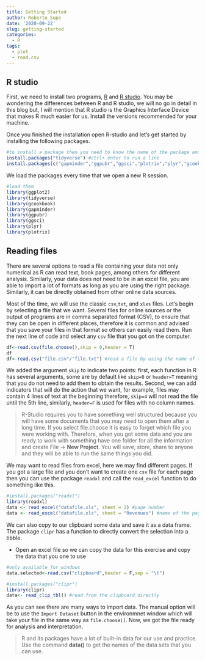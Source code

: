 ```yaml
---
title: Getting Started
author: Roberto Supe
date: '2020-09-22'
slug: getting-started
categories:
  - R
tags:
  - plot
  - read.csv
---
```


## R studio

First, we need to install two programs, [R](www.cran.rstudio.com) and [R studio](https://rstudio.com/products/rstudio/download/#download). You may be wondering the differences between R and R studio, we will no go in detail in this blog but, I will mention that R studio is the Graphics Interface Device that makes R much easier for us. Install the versions recommended for your machine. 

Once you finished the installation open R-studio and let's get started by installing the following packages.

```r
#to install a package then you need to know the name of the package and run the following code
install.packages("tidyverse") #ctrl+ enter to run a line
install.packages(c("gapminder","ggpubr","ggsci"."plotrix","plyr","gcookbook")) #multiple packages in one line
```

We load the packages every time that we open a new R session.

```r
#load them
library(ggplot2)
library(tidyverse)
library(gcookbook)
library(gapminder)
library(ggpubr)
library(ggsci)
library(plyr)
library(plotrix)
```


## Reading files

There are several options to read a file containing your data not only numerical as R can read text, book pages, among others for different analysis. Similarly, your data does not need to be in an excel file, you are able to import a lot of formats as long as you are using the right package. Similarly, it can be directly obtained from other online data sources. 

Most of the time, we will use the classic `csv`,`txt`, and `xlxs` files. Let's begin by selecting a file that we want. Several files for online sources or the output of programs are in comma separated format (CSV), to ensure that they can be open in different places, therefore it is common and advised that you save your files in that format so others can easily read them. Run the next line of code and select any `csv` file that you got on the computer. 

```r
df<-read.csv(file.choose(),skip = 0,header = T)
df
df<-read.csv("file.csv"/"file.txt") #read a file by using the name of the file 
```

We added the argument `skip` to indicate two points: first, each function in R has several arguments, some are by default like `skip=0` or `header=T` meaning that you do not need to add them to obtain the results. Second, we can add indicators that will do the action that we want, for example, files may contain 4 lines of text at the beginning therefore, `skip=4` will not read the file until the 5th line, similarly, `header=F` is used for files with no column names. 

> R-Studio requires you to have something well structured because you will have some documents that you may need to open them after a long time. If you select file.choose it is easy to forget which file you were working with. Therefore, when you got some data and you are ready to work with something have one folder for all the information and create File -> **New Project**. You will save, store, share to anyone and they will be able to run the same things you did.

We may want to read files from excel, here we may find different pages. If you got a large file and you don't want to create one `csv` file for each page then you can use the package `readxl` and call the `read_excel` function to do something like this.

```r
#install.packages("readxl")
library(readxl)
data <- read_excel("datafile.xls", sheet = 2) #page number
data <- read_excel("datafile.xls", sheet = "Revenues") #name of the page
```


We can also copy to our clipboard some data and save it as a data frame. The package `clipr` has a function to directly convert the selection into a tibble.  

* Open an excel file so we can copy the data for this exercise and copy the data that you one to use

```r
#only available for windows
data.selected<-read.csv("clipboard",header = F,sep = "\t")

#install.packages("clipr")
library(clipr)
data<- read_clip_tbl() #read from the clipboard directly

```

As you can see there are many ways to import data. The manual option will be to use the `Import Dataset` button in the environmnet window which will take your file in the same way as `file.choose()`. Now, we got the file ready for analysis and interpretation. 

> R and its packages have a lot of built-in data for our use and practice. Use the command **data()** to get the names of the data sets that you can use.